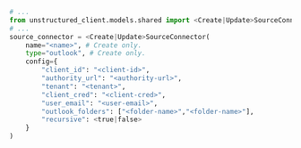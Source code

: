 ```python Python SDK
# ...
from unstructured_client.models.shared import <Create|Update>SourceConnector
# ...
source_connector = <Create|Update>SourceConnector(
    name="<name>", # Create only.
    type="outlook", # Create only.
    config={
        "client_id": "<client-id>",
        "authority_url": "<authority-url>",
        "tenant": "<tenant>",
        "client_cred": "<client-cred>",
        "user_email": "<user-email>",
        "outlook_folders": ["<folder-name>","<folder-name>"],
        "recursive": <true|false>
    }
)
```